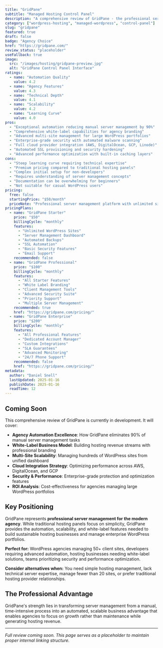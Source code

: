 ```yaml
---
title: "GridPane"
subtitle: "Managed Hosting Control Panel"
description: "A comprehensive review of GridPane - the professional server management platform designed for agencies and developers, offering automated WordPress hosting, white-label solutions, and enterprise-grade scalability."
category: ["wordpress-hosting", "managed-wordpress", "control-panel"]
slug: "gridpane"
featured: true
draft: false
badge: "Agency Choice"
href: "https://gridpane.com/"
review_status: "placeholder"
useFallback: true
image:
  src: "/images/hosting/gridpane-preview.jpg"
  alt: "GridPane Control Panel Interface"
ratings:
  - name: "Automation Quality"
    value: 4.2
  - name: "Agency Features"
    value: 4.3
  - name: "Technical Depth"
    value: 4.1
  - name: "Scalability"
    value: 4.2
  - name: "Learning Curve"
    value: 4.0
pros:
  - "Exceptional automation reducing manual server management by 90%"
  - "Comprehensive white-label capabilities for agency branding"
  - "Advanced multi-site management for large WordPress portfolios"
  - "Enterprise-grade security with automated malware scanning"
  - "Full cloud provider integration (AWS, DigitalOcean, GCP, Linode)"
  - "Automated SSL provisioning and security hardening"
  - "Advanced performance optimization with built-in caching layers"
cons:
  - "Steep learning curve requiring technical expertise"
  - "Premium pricing compared to traditional hosting panels"
  - "Complex initial setup for non-developers"
  - "Requires understanding of server management concepts"
  - "Documentation can be overwhelming for beginners"
  - "Not suitable for casual WordPress users"
pricing:
  free: false
  startingPrice: "$50/month"
  priceNote: "Professional server management platform with unlimited sites per server"
pricingPlans:
  - name: "GridPane Starter"
    price: "$50"
    billingCycle: "monthly"
    features:
      - "Unlimited WordPress Sites"
      - "Server Management Dashboard"
      - "Automated Backups"
      - "SSL Automation"
      - "Basic Security Features"
      - "Email Support"
    recommended: false
  - name: "GridPane Professional"
    price: "$100"
    billingCycle: "monthly"
    features:
      - "All Starter Features"
      - "White Label Branding"
      - "Client Management Tools"
      - "Advanced Security Suite"
      - "Priority Support"
      - "Multiple Server Management"
    recommended: true
    href: "https://gridpane.com/pricing/"
  - name: "GridPane Enterprise"
    price: "$200"
    billingCycle: "monthly"
    features:
      - "All Professional Features"
      - "Dedicated Account Manager"
      - "Custom Integrations"
      - "SLA Guarantees"
      - "Advanced Monitoring"
      - "24/7 Phone Support"
    recommended: false
    href: "https://gridpane.com/pricing/"
metadata:
  author: "Daniel Snell"
  lastUpdated: 2025-01-16
  publishDate: 2025-01-16
  readTime: 12
---
```


## Coming Soon

This comprehensive review of GridPane is currently in development. It will cover:

- **Agency Automation Excellence**: How GridPane eliminates 90% of manual server management tasks
- **White-Label Business Model**: Building hosting revenue streams with professional branding
- **Multi-Site Scalability**: Managing hundreds of WordPress sites from unified dashboard
- **Cloud Integration Strategy**: Optimizing performance across AWS, DigitalOcean, and GCP
- **Security & Performance**: Enterprise-grade protection and optimization features
- **ROI Analysis**: Cost-effectiveness for agencies managing large WordPress portfolios

## Key Positioning

GridPane represents **professional server management for the modern agency**. While traditional hosting panels focus on simplicity, GridPane provides the automation, scalability, and white-label features needed to build sustainable hosting businesses and manage enterprise WordPress portfolios.

**Perfect for:** WordPress agencies managing 50+ client sites, developers requiring advanced automation, hosting businesses needing white-label solutions, teams prioritizing security and performance optimization.

**Consider alternatives when:** You need simple hosting management, lack technical server expertise, manage fewer than 20 sites, or prefer traditional hosting provider relationships.

## The Professional Advantage

GridPane's strength lies in transforming server management from a manual, time-intensive process into an automated, scalable business advantage that enables agencies to focus on growth rather than maintenance while generating hosting revenue.

---

*Full review coming soon. This page serves as a placeholder to maintain proper internal linking structure.*
